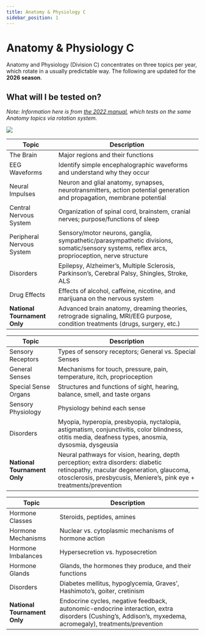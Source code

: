 ```yaml
---
title: Anatomy & Physiology C
sidebar_position: 1
---
```



# Anatomy & Physiology C
Anatomy and Physiology (Division C) concentrates on three topics per year, which rotate in a usually predictable way. The following are updated for the **2026 season**.

<TopicCard 
title="Nervous System" 
subtext="The brain, spinal cord, and nerves that coordinate and transmit signals across the body.">
</TopicCard>

<TopicCard title="Sense Organs" 
subtext="Organs that detect and relay sensory information to the brain.">
</TopicCard>

<TopicCard title="Endocrine System" 
subtext="A network of glands that release hormones to regulate growth, metabolism, and mood.">
</TopicCard>

## What will I be tested on?

*Note: Information here is from 
[the 2022 manual](https://www.soinc.org/sites/default/files/2021-09/Science_Olympiad_Div_B_2022_Rules_Manual_Web_0.pdf), which tests on the same Anatomy topics via rotation system.*

![](/img/nvs.excalidraw.png)

| Topic                        | Description                                                                                                                                  |
| ---------------------------- | -------------------------------------------------------------------------------------------------------------------------------------------- |
| The Brain                    | Major regions and their functions                                                                                                            |
| EEG Waveforms                | Identify simple encephalographic waveforms and understand why they occur                                                                     |
| Neural Impulses              | Neuron and glial anatomy, synapses, neurotransmitters, action potential generation and propagation, membrane potential                       |
| Central Nervous System       | Organization of spinal cord, brainstem, cranial nerves; purpose/functions of sleep                                                           |
| Peripheral Nervous System    | Sensory/motor neurons, ganglia, sympathetic/parasympathetic divisions, somatic/sensory systems, reflex arcs, proprioception, nerve structure |
| Disorders                    | Epilepsy, Alzheimer’s, Multiple Sclerosis, Parkinson’s, Cerebral Palsy, Shingles, Stroke, ALS                                                |
| Drug Effects                 | Effects of alcohol, caffeine, nicotine, and marijuana on the nervous system                                                                  |
| **National Tournament Only** | Advanced brain anatomy, dreaming theories, retrograde signaling, MRI/EEG purpose, condition treatments (drugs, surgery, etc.)                |

| Topic                        | Description                                                                                                                                                                                          |
| ---------------------------- | ---------------------------------------------------------------------------------------------------------------------------------------------------------------------------------------------------- |
| Sensory Receptors            | Types of sensory receptors; General vs. Special Senses                                                                                                                                               |
| General Senses               | Mechanisms for touch, pressure, pain, temperature, itch, proprioception                                                                                                                              |
| Special Sense Organs         | Structures and functions of sight, hearing, balance, smell, and taste organs                                                                                                                         |
| Sensory Physiology           | Physiology behind each sense                                                                                                                                                                         |
| Disorders                    | Myopia, hyperopia, presbyopia, nyctalopia, astigmatism, conjunctivitis, color blindness, otitis media, deafness types, anosmia, dysosmia, dysgeusia                                                  |
| **National Tournament Only** | Neural pathways for vision, hearing, depth perception; extra disorders: diabetic retinopathy, macular degeneration, glaucoma, otosclerosis, presbycusis, Meniere’s, pink eye + treatments/prevention |

| Topic                        | Description                                                                                                                                               |
| ---------------------------- | --------------------------------------------------------------------------------------------------------------------------------------------------------- |
| Hormone Classes              | Steroids, peptides, amines                                                                                                                                |
| Hormone Mechanisms           | Nuclear vs. cytoplasmic mechanisms of hormone action                                                                                                      |
| Hormone Imbalances           | Hypersecretion vs. hyposecretion                                                                                                                          |
| Hormone Glands               | Glands, the hormones they produce, and their functions                                                                                                    |
| Disorders                    | Diabetes mellitus, hypoglycemia, Graves’, Hashimoto’s, goiter, cretinism                                                                                  |
| **National Tournament Only** | Endocrine cycles, negative feedback, autonomic-endocrine interaction, extra disorders (Cushing’s, Addison’s, myxedema, acromegaly), treatments/prevention |
